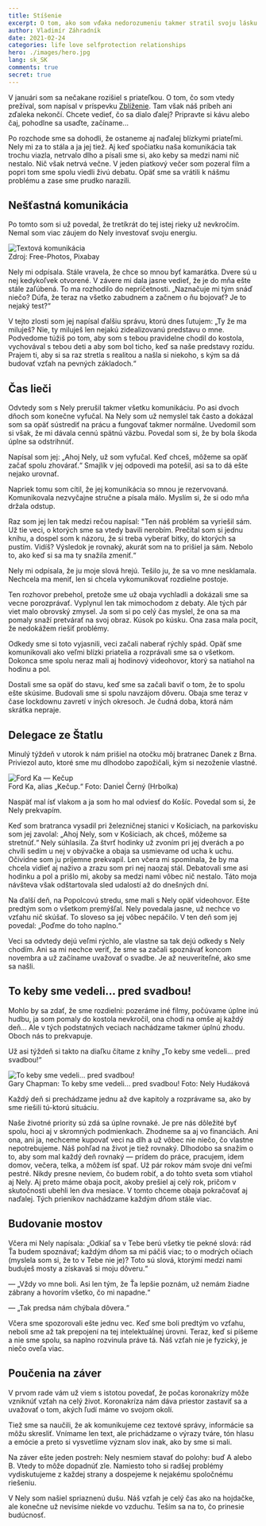 ```yaml
---
title: Stíšenie
excerpt: O tom, ako som vďaka nedorozumeniu takmer stratil svoju lásku.
author: Vladimír Záhradník
date: 2021-02-24
categories: life love selfprotection relationships
hero: ./images/hero.jpg
lang: sk_SK
comments: true
secret: true
---
```


V januári som sa nečakane rozišiel s priateľkou. O tom, čo som vtedy prežíval, som napísal v príspevku [Zblíženie][come-closer-post]. Tam však náš príbeh ani zďaleka nekončí. Chcete vedieť, čo sa dialo ďalej? Pripravte si kávu alebo čaj, pohodlne sa usaďte, začíname...

Po rozchode sme sa dohodli, že ostaneme aj naďalej blízkymi priateľmi. Nely mi za to stála a ja jej tiež. Aj keď spočiatku naša komunikácia tak trochu viazla, netrvalo dlho a písali sme si, ako keby sa medzi nami nič nestalo. Nič však netrvá večne. V jeden piatkový večer som pozeral film a popri tom sme spolu viedli živú debatu. Opäť sme sa vrátili k nášmu problému a zase sme prudko narazili.

## Nešťastná komunikácia
Po tomto som si už povedal, že tretíkrát do tej istej rieky už nevkročím. Nemal som viac záujem do Nely investovať svoju energiu.

<div className="Image__Medium">
  <img src="./images/cell-phone.jpg" alt="Textová komunikácia" />
  <figcaption>Zdroj: Free-Photos, Pixabay</figcaption>
</div>

Nely mi odpísala. Stále vravela, že chce so mnou byť kamarátka. Dvere sú u nej kedykoľvek otvorené. V závere mi dala jasne vedieť, že je do mňa ešte stále zaľúbená. To ma rozhodilo do nepríčetnosti. „Naznačuje mi tým snáď niečo? Dúfa, že teraz na všetko zabudnem a začnem o ňu bojovať? Je to nejaký test?“

V tejto zlosti som jej napísal ďalšiu správu, ktorú dnes ľutujem: „Ty že ma miluješ? Nie, ty miluješ len nejakú zidealizovanú predstavu o mne. Podvedome túžiš po tom, aby som s tebou pravidelne chodil do kostola, vychovával s tebou deti a aby som bol ticho, keď sa naše predstavy rozídu. Prajem ti, aby si sa raz stretla s realitou a našla si niekoho, s kým sa dá budovať vzťah na pevných základoch.“

## Čas lieči
Odvtedy som s Nely prerušil takmer všetku komunikáciu. Po asi dvoch dňoch som konečne vyfučal. Na Nely som už nemyslel tak často a dokázal som sa opäť sústrediť na prácu a fungovať takmer normálne. Uvedomil som si však, že mi dávala cennú spätnú väzbu. Povedal som si, že by bola škoda úplne sa odstrihnúť.

Napísal som jej: „Ahoj Nely, už som vyfučal. Keď chceš, môžeme sa opäť začať spolu zhovárať.“ Smajlík v jej odpovedi ma potešil, asi sa to dá ešte nejako urovnať.

Napriek tomu som cítil, že jej komunikácia so mnou je rezervovaná. Komunikovala nezvyčajne stručne a písala málo. Myslím si, že si odo mňa držala odstup.

Raz som jej len tak medzi rečou napísal: "Ten náš problém sa vyriešil sám. Už tie veci, o ktorých sme sa vtedy bavili nerobím. Prečítal som si jednu knihu, a dospel som k názoru, že si treba vyberať bitky, do ktorých sa pustím. Vidíš? Výsledok je rovnaký, akurát som na to prišiel ja sám. Nebolo to, ako keď si sa ma ty snažila zmeniť.“

Nely mi odpísala, že ju moje slová hrejú. Tešilo ju, že sa vo mne nesklamala. Nechcela ma meniť, len si chcela vykomunikovať rozdielne postoje.

Ten rozhovor prebehol, pretože sme už obaja vychladli a dokázali sme sa vecne porozprávať. Vyplynul len tak mimochodom z debaty. Ale tých pár viet malo obrovský zmysel. Ja som si po celý čas myslel, že ona sa ma pomaly snaží pretvárať na svoj obraz. Kúsok po kúsku. Ona zasa mala pocit, že nedokážem riešiť problémy.

Odkedy sme si toto vyjasnili, veci začali naberať rýchly spád. Opäť sme komunikovali ako veľmi blízki priatelia a rozprávali sme sa o všetkom. Dokonca sme spolu neraz mali aj hodinový videohovor, ktorý sa natiahol na hodinu a pol.

Dostali sme sa opäť do stavu, keď sme sa začali baviť o tom, že to spolu ešte skúsime. Budovali sme si spolu navzájom dôveru. Obaja sme teraz v čase lockdownu zavretí v iných okresoch. Je čudná doba, ktorá nám skrátka nepraje.

## Delegace ze Štatlu
Minulý týždeň v utorok k nám prišiel na otočku môj bratranec Danek z Brna. Priviezol auto, ktoré sme mu dlhodobo zapožičali, kým si nezoženie vlastné.

<div className="Image__Medium">
  <img src="./images/kecup.jpg" alt="Ford Ka — Kečup" />
  <figcaption>Ford Ka, alias „Kečup.“ Foto: Daniel Černý (Hrbolka)</figcaption>
</div>

Naspäť mal ísť vlakom a ja som ho mal odviesť do Košíc. Povedal som si, že Nely prekvapím.

Keď som bratranca vysadil pri železničnej stanici v Košiciach, na parkovisku som jej zavolal: „Ahoj Nely, som v Košiciach, ak chceš, môžeme sa stretnúť.“ Nely súhlasila. Za štvrť hodinky už zvoním pri jej dverách a po chvíli sedím u nej v obývačke a obaja sa usmievame od ucha k uchu. Očividne som ju príjemne prekvapil. Len včera mi spomínala, že by ma chcela vidieť aj naživo a zrazu som pri nej naozaj stál. Debatovali sme asi hodinku a pol a prišlo mi, akoby sa medzi nami vôbec nič nestalo. Táto moja návšteva však odštartovala sled udalostí až do dnešných dní.

Na ďalší deň, na Popolcovú stredu, sme mali s Nely opäť videohovor. Ešte predtým som o všetkom premýšľal. Nely povedala jasne, už nechce vo vzťahu nič skúšať. To sloveso sa jej vôbec nepáčilo. V ten deň som jej povedal: „Poďme do toho naplno.“

Veci sa odvtedy dejú veľmi rýchlo, ale vlastne sa tak dejú odkedy s Nely chodím. Ani sa mi nechce veriť, že sme sa začali spoznávať koncom novembra a už začíname uvažovať o svadbe. Je až neuveriteľné, ako sme sa našli.

## To keby sme vedeli... pred svadbou!
Mohlo by sa zdať, že sme rozdielni: pozeráme iné filmy, počúvame úplne inú hudbu, ja som pomaly do kostola nevkročil, ona chodí na omše aj každý deň... Ale v tých podstatných veciach nachádzame takmer úplnú zhodu. Oboch nás to prekvapuje.

Už asi týždeň si takto na diaľku čítame z knihy „To keby sme vedeli... pred svadbou!“

<div className="Image__Medium">
  <img src="./images/things-i-wish-i-knew-before-sk.jpg" alt="To keby sme vedeli... pred svadbou!" />
  <figcaption>Gary Chapman: To keby sme vedeli... pred svadbou! Foto: Nely Hudáková</figcaption>
</div>

Každý deň si prechádzame jednu až dve kapitoly a rozprávame sa, ako by sme riešili tú-ktorú situáciu.

Naše životné priority sú zdá sa úplne rovnaké. Je pre nás dôležité byť spolu, hoci aj v skromných podmienkach. Zhodneme sa aj vo financiách. Ani ona, ani ja, nechceme kupovať veci na dlh a už vôbec nie niečo, čo vlastne nepotrebujeme. Náš pohľad na život je tiež rovnaký. Dlhodobo sa snažím o to, aby som mal každý deň rovnaký — prídem do práce, pracujem, idem domov, večera, telka, a môžem ísť spať. Už pár rokov mám svoje dni veľmi pestré. Nikdy presne neviem, čo budem robiť, a do tohto sveta som vtiahol aj Nely. Aj preto máme obaja pocit, akoby prešiel aj celý rok, pričom v skutočnosti ubehli len dva mesiace. V tomto chceme obaja pokračovať aj naďalej. Tých prienikov nachádzame každým dňom stále viac.

## Budovanie mostov
Včera mi Nely napísala: „Odkiaľ sa v Tebe berú všetky tie pekné slová: rád Ťa budem spoznávať; každým dňom sa mi páčiš viac; to o modrých očiach (myslela som si, že to v Tebe nie je)? Toto sú slová, ktorými medzi nami buduješ mosty a získavaš si moju dôveru.“

— „Vždy vo mne boli. Asi len tým, že Ťa lepšie poznám, už nemám žiadne zábrany a hovorím všetko, čo mi napadne.“

— „Tak predsa nám chýbala dôvera.“

Včera sme spozorovali ešte jednu vec. Keď sme boli predtým vo vzťahu, neboli sme až tak prepojení na tej intelektuálnej úrovni. Teraz, keď si píšeme a nie sme spolu, sa naplno rozvinula práve tá. Náš vzťah nie je fyzický, je niečo oveľa viac.

## Poučenia na záver
V prvom rade vám už viem s istotou povedať, že počas koronakrízy môže vzniknúť vzťah na celý život. Koronakríza nám dáva priestor zastaviť sa a uvažovať o tom, akých ľudí máme vo svojom okolí.

Tiež sme sa naučili, že ak komunikujeme cez textové správy, informácie sa môžu skresliť. Vnímame len text, ale prichádzame o výrazy tváre, tón hlasu a emócie a preto si vysvetlíme význam slov inak, ako by sme si mali.

Na záver ešte jeden postreh: Nely nesmiem stavať do polohy: buď A alebo B. Vtedy to môže dopadnúť zle. Namiesto toho si radšej problémy vydiskutujeme z každej strany a dospejeme k nejakému spoločnému riešeniu.

V Nely som našiel spriaznenú dušu. Náš vzťah je celý čas ako na hojdačke, ale konečne už nevisíme niekde vo vzduchu. Teším sa na to, čo prinesie budúcnosť.

[//]: # (Used references)
[come-closer-post]: https://www.zahradnik.io/zblizenie

